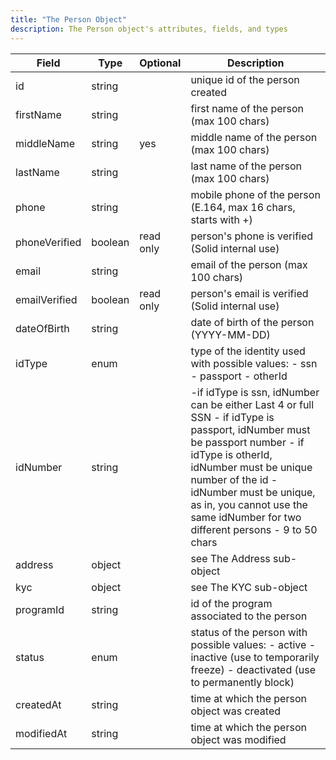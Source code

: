 ```yaml
---
title: "The Person Object"
description: The Person object's attributes, fields, and types
---
```

| Field         | Type    | Optional  | Description                                                                                                                                                                                                                                                                                          |
|---------------|---------|-----------|------------------------------------------------------------------------------------------------------------------------------------------------------------------------------------------------------------------------------------------------------------------------------------------------------|
| id            | string  |           | unique id of the person created                                                                                                                                                                                                                                                                      |
| firstName     | string  |           | first name of the person (max 100 chars)                                                                                                                                                                                                                                                             |
| middleName    | string  | yes       | middle name of the person (max 100 chars)                                                                                                                                                                                                                                                            |
| lastName      | string  |           | last name of the person (max 100 chars)                                                                                                                                                                                                                                                              |
| phone         | string  |           | mobile phone of the person (E.164, max 16 chars, starts with +)                                                                                                                                                                                                                                      |
| phoneVerified | boolean | read only | person's phone is verified (Solid internal use)                                                                                                                                                                                                                                                      |
| email         | string  |           | email of the person (max 100 chars)                                                                                                                                                                                                                                                                  |
| emailVerified | boolean | read only | person's email is verified (Solid internal use)                                                                                                                                                                                                                                                      |
| dateOfBirth   | string  |           | date of birth of the person (YYYY-MM-DD)                                                                                                                                                                                                                                                             |
| idType        | enum    |           | type of the identity used with possible values: - ssn - passport - otherId                                                                                                                                                                                                                           |
| idNumber      | string  |           | -if idType is ssn, idNumber can be either Last 4 or full SSN - if idType is passport, idNumber must be passport number - if idType is otherId, idNumber must be unique number of the id - idNumber must be unique, as in, you cannot use the same idNumber for two different persons - 9 to 50 chars |
| address       | object  |           | see The Address sub-object                                                                                                                                                                                                                                                                           |
| kyc           | object  |           | see The KYC sub-object                                                                                                                                                                                                                                                                               |
| programId     | string  |           | id of the program associated to the person                                                                                                                                                                                                                                                           |
| status        | enum    |           | status of the person with possible values: - active - inactive (use to temporarily freeze) - deactivated (use to permanently block)                                                                                                                                                                  |
| createdAt     | string  |           | time at which the person object was created                                                                                                                                                                                                                                                          |
| modifiedAt    | string  |           | time at which the person object was modified                                                                                                                                                                                                                                                         |
